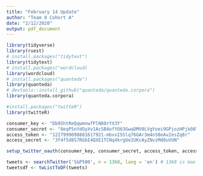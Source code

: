 ```yaml
---
title: "February 14 Update"
author: "Team 8 Cohort A"
date: "2/12/2020"
output: pdf_document
---
```


```r
library(tidyverse)
library(rvest)
# install.packages("tidytext")
library(tidytext)
# install.packages("wordcloud)
library(wordcloud)
# install.packages("quanteda")
library(quanteda)
# devtools::install_github("quanteda/quanteda.corpora")
library(quanteda.corpora)
```

```r
#install.packages("twitteR")
library(twitteR)

consumer_key <- "Db9ShtReQqwmnwfPlN80rYX3Y"
consumer_secret <- "8eqP5nYdOyXv1AcSB4ofYO63GwaDMV0LVgYoei9GPjozHPjk08"
access_token <- "1227999098881617921-mbvxI5Slq76GAr3m4nS8eAv2esZq8r"
access_secret <- "3f4f5d8S7RGbI4QXE1TCNq4krgUe2UKcAyZNvzMd0uVUN"

setup_twitter_oauth(consumer_key, consumer_secret, access_token, access_secret)

tweets <- searchTwitter('S&P500', n = 1368, lang = 'en') # 1368 is max the api can return
tweetsdf <- twListToDF(tweets)


```

